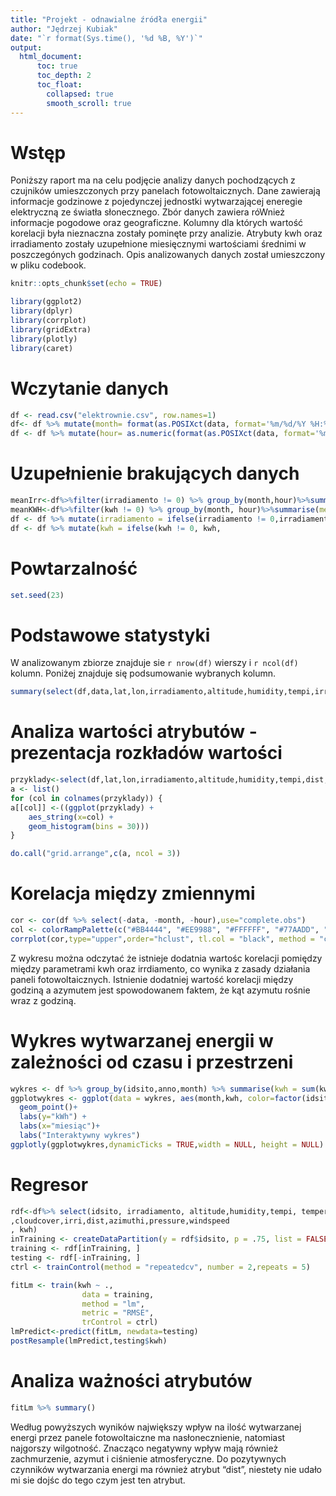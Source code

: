 ```yaml
---
title: "Projekt - odnawialne źródła energii"
author: "Jędrzej Kubiak"
date: "`r format(Sys.time(), '%d %B, %Y')`"
output:
  html_document:
      toc: true
      toc_depth: 2
      toc_float:
        collapsed: true
        smooth_scroll: true
---
```


# Wstęp

Poniższy raport ma na celu podjęcie analizy danych pochodzących z czujników umieszczonych przy panelach fotowoltaicznych. Dane zawierają informacje godzinowe z pojedynczej jednostki wytwarzającej eneregie elektryczną ze światła słonecznego. Zbór danych zawiera róWnież informacje pogodowe oraz geograficzne. Kolumny dla których wartość korelacji była nieznaczna zostały pominęte przy analizie. Atrybuty kwh oraz irradiamento zostały uzupełnione miesięcznymi wartościami średnimi w poszczegónych godzinach.
Opis analizowanych danych został umieszczony w pliku codebook.  

```r
knitr::opts_chunk$set(echo = TRUE)
```

```r
library(ggplot2)
library(dplyr)
library(corrplot)
library(gridExtra)
library(plotly)
library(caret)
```

# Wczytanie danych
```r
df <- read.csv("elektrownie.csv", row.names=1)
df<- df %>% mutate(month= format(as.POSIXct(data, format='%m/%d/%Y %H:%M'), "%Y-%m"))
df <- df %>% mutate(hour= as.numeric(format(as.POSIXct(data, format='%m/%d/%Y %H:%M'), "%H")))
```

# Uzupełnienie brakujących danych

```r
meanIrr<-df%>%filter(irradiamento != 0) %>% group_by(month,hour)%>%summarise(mean=mean(irradiamento))
meanKWH<-df%>%filter(kwh != 0) %>% group_by(month, hour)%>%summarise(mean=mean(kwh))
df <- df %>% mutate(irradiamento = ifelse(irradiamento != 0,irradiamento, as.numeric(meanIrr[meanIrr$hour == hour & meanIrr$month == month,]$mean))) %>% filter(!is.na(irradiamento))
df <- df %>% mutate(kwh = ifelse(kwh != 0, kwh,                         as.numeric(meanKWH[meanKWH$hour == hour & meanKWH$month == month,]$mean))) %>% filter(!is.na(kwh))
```

# Powtarzalność
```r
set.seed(23)
```

# Podstawowe statystyki

W analizowanym zbiorze znajduje sie `r nrow(df)` wierszy i  `r ncol(df)` kolumn. Poniżej znajduje się podsumowanie wybranych kolumn.

```r
summary(select(df,data,lat,lon,irradiamento,altitude,humidity,tempi,irri,kwh,dist,azimuthi,windspeed,pressure ))
```
# Analiza wartości atrybutów - prezentacja rozkładów wartości

```r
przyklady<-select(df,lat,lon,irradiamento,altitude,humidity,tempi,dist,azimuthi,kwh,windspeed,pressure)
a <- list()
for (col in colnames(przyklady)) {
a[[col]] <-((ggplot(przyklady) +
    aes_string(x=col) +
    geom_histogram(bins = 30))) 
}

do.call("grid.arrange",c(a, ncol = 3))

```

# Korelacja między zmiennymi

```r
cor <- cor(df %>% select(-data, -month, -hour),use="complete.obs")
col <- colorRampPalette(c("#BB4444", "#EE9988", "#FFFFFF", "#77AADD", "#4477AA"))
corrplot(cor,type="upper",order="hclust", tl.col = "black", method = "color",col=col(200), addgrid.col = "black", diag=FALSE, tl.srt = 45)
```

Z wykresu można odczytać że istnieje dodatnia wartośc korelacji pomiędzy między parametrami kwh oraz irrdiamento, co wynika z zasady działania paneli fotowoltaicznych.
Istnienie dodatniej wartość korelacji między godziną a azymutem jest spowodowanem faktem, że kąt azymutu rośnie wraz z godziną.
  
# Wykres wytwarzanej energii w zależności od czasu i przestrzeni
```r
wykres <- df %>% group_by(idsito,anno,month) %>% summarise(kwh = sum(kwh))
ggplotwykres <- ggplot(data = wykres, aes(month,kwh, color=factor(idsito))) + 
  geom_point()+
  labs(y="kWh") + 
  labs(x="miesiąc")+
  labs("Interaktywny wykres")
ggplotly(ggplotwykres,dynamicTicks = TRUE,width = NULL, height = NULL)

```

# Regresor

```r
rdf<-df%>% select(idsito, irradiamento, altitude,humidity,tempi, temperatura_ambiente
,cloudcover,irri,dist,azimuthi,pressure,windspeed
, kwh)
inTraining <- createDataPartition(y = rdf$idsito, p = .75, list = FALSE)
training <- rdf[inTraining, ]
testing <- rdf[-inTraining, ]
ctrl <- trainControl(method = "repeatedcv", number = 2,repeats = 5)

fitLm <- train(kwh ~ .,
                data = training,
                method = "lm",
                metric = "RMSE",
                trControl = ctrl)
lmPredict<-predict(fitLm, newdata=testing)
postResample(lmPredict,testing$kwh)
```
# Analiza ważności atrybutów
```r
fitLm %>% summary()
```

Według powyższych wyników największy wpływ na ilość wytwarzanej energi przez panele fotowoltaiczne ma nasłonecznienie, natomiast najgorszy wilgotność. Znacząco negatywny wpływ mają również zachmurzenie, azymut i ciśnienie atmosferyczne. Do pozytywnych czynników wytwarzania energi ma również atrybut "dist", niestety nie udało mi sie dojśc do tego czym jest ten atrybut.

